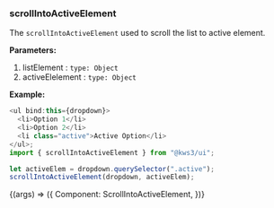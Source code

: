 
<Version />

<Meta title="Utils/2. Examples/12. ListScroller" />

### scrollIntoActiveElement

The `scrollIntoActiveElement` used to scroll the list to active element.

**Parameters:**

1. listElement : `type: Object`
2. activeElelement : `type: Object`

**Example:**

```js
<ul bind:this={dropdown}>
  <li>Option 1</li>
  <li>Option 2</li>
  <li class="active">Active Option</li>
</ul>;
import { scrollIntoActiveElement } from "@kws3/ui";

let activeElem = dropdown.querySelector(".active");
scrollIntoActiveElement(dropdown, activeElem);
```

<Story name="12. ListScroller" args={{}}>
  {(args) => ({
    Component: ScrollIntoActiveElement,
  })}
</Story>
